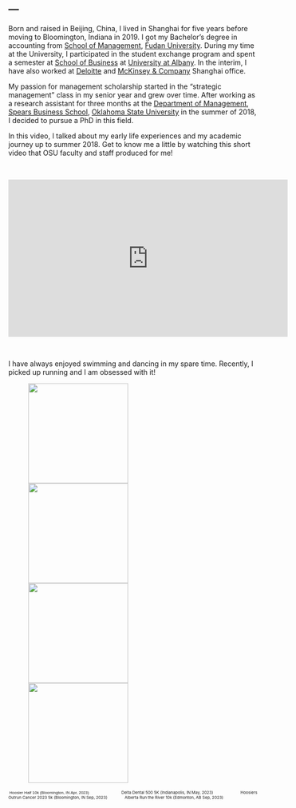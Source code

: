 ---
---

<link rel="stylesheet" href="https://use.fontawesome.com/releases/v5.0.8/css/solid.css" integrity="sha384-v2Tw72dyUXeU3y4aM2Y0tBJQkGfplr39mxZqlTBDUZAb9BGoC40+rdFCG0m10lXk" crossorigin="anonymous">


<p style="color:#778899; font-size: 13pt; font-family:'Arial'">
Born and raised in Beijing, China, I lived in Shanghai for five years before moving to Bloomington, Indiana in 2019. I got my Bachelor's degree in accounting from [School of Management](https://www.fdsm.fudan.edu.cn/en/), [Fudan University](https://www.fudan.edu.cn/en/). During my time at the University, I participated in the student exchange program and spent a semester at [School of Business](https://www.albany.edu/business) at [University at Albany](https://www.albany.edu/).
In the interim, I have also worked at [Deloitte](https://www2.deloitte.com/cn/en/footerlinks/office-locator/offices-china/shanghai.html) and [McKinsey & Company](https://www.mckinsey.com/locations/mckinsey-client-capabilities-network/shanghai#:~:text=168%20Hubin%20Road,%2B86%20(21)%206386%202000) Shanghai office.

My passion for management scholarship started in the "strategic management" class in my senior year and grew over time. After working as a research assistant for three months at the [Department of Management](https://business.okstate.edu/departments_programs/management/index.html), [Spears Business School](https://business.okstate.edu/), [Oklahoma State University](https://business.okstate.edu/) in the summer of 2018, I decided to pursue a PhD in this field. 

In this video, I talked about my early life experiences and my academic journey up to summer 2018. Get to know me a little by watching this short video that OSU faculty and staff produced for me!</p>
&nbsp;

<iframe width="560" height="315" src="https://www.youtube.com/embed/4hpoNYa2s5g" title="YouTube video player" frameborder="0" allow="accelerometer; autoplay; clipboard-write; encrypted-media; gyroscope; picture-in-picture" allowfullscreen></iframe>

&nbsp;
&nbsp;
&nbsp;

<p tyle="color:#778899; font-size: 13pt; font-family:'Arial'">
I have always enjoyed swimming and dancing in my spare time. Recently, I picked up running and I am obsessed with it!</p>

<figure>
    <img src='images/HoosierHalf23.jpeg' style="width:200px; height:200px; margin-right: 30px" />
    <img src='images/IndyMini23.jpeg' style="width:200px; height:200px; margin-right: 30px " />
    <img src='images/HoosiersOutrunCancer23.jpeg' style="width:200px; height:200px; margin-right: 30px" />
    <img src='images/Edmonton23.jpeg' style="width:200px; height:200px" />
</figure>


<span style="margin-left:2px;font-size: 6pt; font-family:'Arial'">Hoosier Half 10k (Bloomington, IN Apr, 2023)</span><span style="margin-left:65px;font-size: 6pt">Delta Dental 500 5K (Indianapolis, IN May, 2023)</span><span style="margin-left:55px;font-size: 6pt">Hoosiers Outrun Cancer 2023 5k (Bloomington, IN Sep, 2023)</span><span style="margin-left:35px;font-size: 6pt">Alberta Run the River 10k (Edmonton, AB Sep, 2023)</span>

